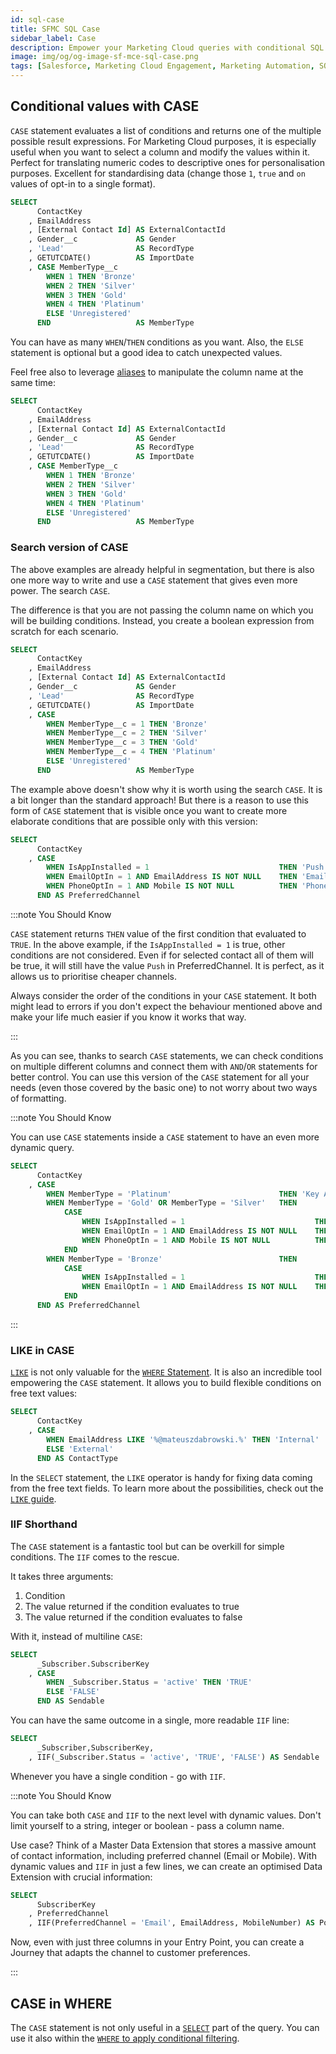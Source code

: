 ```yaml
---
id: sql-case
title: SFMC SQL Case
sidebar_label: Case
description: Empower your Marketing Cloud queries with conditional SQL CASE logic.
image: img/og/og-image-sf-mce-sql-case.png
tags: [Salesforce, Marketing Cloud Engagement, Marketing Automation, SQL]
---
```



<LeadText content='Empower your Marketing Cloud queries with conditional SQL CASE logic.' />

## Conditional values with CASE

`CASE` statement evaluates a list of conditions and returns one of the multiple possible result expressions. For Marketing Cloud purposes, it is especially useful when you want to select a column and modify the values within it. Perfect for translating numeric codes to descriptive ones for personalisation purposes. Excellent for standardising data (change those `1`, `true` and `on` values of opt-in to a single format).

```sql {8-14}
SELECT
      ContactKey
    , EmailAddress
    , [External Contact Id] AS ExternalContactId
    , Gender__c             AS Gender
    , 'Lead'                AS RecordType
    , GETUTCDATE()          AS ImportDate
    , CASE MemberType__c
        WHEN 1 THEN 'Bronze'
        WHEN 2 THEN 'Silver'
        WHEN 3 THEN 'Gold'
        WHEN 4 THEN 'Platinum'
        ELSE 'Unregistered'
      END                   AS MemberType
```

You can have as many `WHEN`/`THEN` conditions as you want. Also, the `ELSE` statement is optional but a good idea to catch unexpected values.

Feel free also to leverage [aliases](/docs/salesforce/marketing-cloud-engagement/sql/sql-select.mdx#aliasing-with-as) to manipulate the column name at the same time:

```sql {14}
SELECT
      ContactKey
    , EmailAddress
    , [External Contact Id] AS ExternalContactId
    , Gender__c             AS Gender
    , 'Lead'                AS RecordType
    , GETUTCDATE()          AS ImportDate
    , CASE MemberType__c
        WHEN 1 THEN 'Bronze'
        WHEN 2 THEN 'Silver'
        WHEN 3 THEN 'Gold'
        WHEN 4 THEN 'Platinum'
        ELSE 'Unregistered'
      END                   AS MemberType
```

### Search version of CASE

The above examples are already helpful in segmentation, but there is also one more way to write and use a `CASE` statement that gives even more power. The search `CASE`.

The difference is that you are not passing the column name on which you will be building conditions. Instead, you create a boolean expression from scratch for each scenario.

```sql {8-14} title="The same query as the previous one, but written with Search Case"
SELECT
      ContactKey
    , EmailAddress
    , [External Contact Id] AS ExternalContactId
    , Gender__c             AS Gender
    , 'Lead'                AS RecordType
    , GETUTCDATE()          AS ImportDate
    , CASE
        WHEN MemberType__c = 1 THEN 'Bronze'
        WHEN MemberType__c = 2 THEN 'Silver'
        WHEN MemberType__c = 3 THEN 'Gold'
        WHEN MemberType__c = 4 THEN 'Platinum'
        ELSE 'Unregistered'
      END                   AS MemberType
```

The example above doesn't show why it is worth using the search `CASE`. It is a bit longer than the standard approach! But there is a reason to use this form of `CASE` statement that is visible once you want to create more elaborate conditions that are possible only with this version:

```sql {3-7} title="Let's calculate what channel we should use in our campaign for a given user"
SELECT
      ContactKey
    , CASE
        WHEN IsAppInstalled = 1                             THEN 'Push'
        WHEN EmailOptIn = 1 AND EmailAddress IS NOT NULL    THEN 'Email'
        WHEN PhoneOptIn = 1 AND Mobile IS NOT NULL          THEN 'Phone'
      END AS PreferredChannel
```

:::note You Should Know

`CASE` statement returns `THEN` value of the first condition that evaluated to `TRUE`. In the above example, if the `IsAppInstalled = 1` is true, other conditions are not considered. Even if for selected contact all of them will be true, it will still have the value `Push` in PreferredChannel. It is perfect, as it allows us to prioritise cheaper channels.

Always consider the order of the conditions in your `CASE` statement. It both might lead to errors if you don't expect the behaviour mentioned above and make your life much easier if you know it works that way.

:::

As you can see, thanks to search `CASE` statements, we can check conditions on multiple different columns and connect them with `AND`/`OR` statements for better control. You can use this version of the `CASE` statement for all your needs (even those covered by the basic one) to not worry about two ways of formatting.

:::note You Should Know

You can use `CASE` statements inside a `CASE` statement to have an even more dynamic query.

```sql {3-16} title="Let's add another dimension of membership level to differentiate available channels"
SELECT
      ContactKey
    , CASE
        WHEN MemberType = 'Platinum'                        THEN 'Key Account Manager'
        WHEN MemberType = 'Gold' OR MemberType = 'Silver'   THEN
            CASE
                WHEN IsAppInstalled = 1                             THEN 'Push'
                WHEN EmailOptIn = 1 AND EmailAddress IS NOT NULL    THEN 'Email'
                WHEN PhoneOptIn = 1 AND Mobile IS NOT NULL          THEN 'Phone'
            END
        WHEN MemberType = 'Bronze'                          THEN
            CASE
                WHEN IsAppInstalled = 1                             THEN 'Push'
                WHEN EmailOptIn = 1 AND EmailAddress IS NOT NULL    THEN 'Email'
            END
      END AS PreferredChannel
```

:::

### LIKE in CASE

[`LIKE`](/docs/salesforce/marketing-cloud-engagement/sql/sql-like.mdx) is not only valuable for the [`WHERE` Statement](/docs/salesforce/marketing-cloud-engagement/sql/sql-where.mdx#like-operator). It is also an incredible tool empowering the `CASE` statement. It allows you to build flexible conditions on free text values:

```sql {4} title="Great way to split your database between Internal and External users for different communication"
SELECT
      ContactKey
    , CASE
        WHEN EmailAddress LIKE '%@mateuszdabrowski.%' THEN 'Internal'
        ELSE 'External'
      END AS ContactType
```

In the `SELECT` statement, the `LIKE` operator is handy for fixing data coming from the free text fields. To learn more about the possibilities, check out the [`LIKE` guide](/docs/salesforce/marketing-cloud-engagement/sql/sql-like.mdx).

### IIF Shorthand

The `CASE` statement is a fantastic tool but can be overkill for simple conditions. The `IIF` comes to the rescue.

It takes three arguments:

1. Condition
2. The value returned if the condition evaluates to true
3. The value returned if the condition evaluates to false

With it, instead of multiline `CASE`:

```sql {3-6}
SELECT
      _Subscriber.SubscriberKey
    , CASE
        WHEN _Subscriber.Status = 'active' THEN 'TRUE'
        ELSE 'FALSE'
      END AS Sendable
```

You can have the same outcome in a single, more readable `IIF` line:

```sql {3}
SELECT
      _Subscriber,SubscriberKey,
    , IIF(_Subscriber.Status = 'active', 'TRUE', 'FALSE') AS Sendable
```

Whenever you have a single condition - go with `IIF`.

:::note You Should Know

You can take both `CASE` and `IIF` to the next level with dynamic values. Don't limit yourself to a string, integer or boolean - pass a column name.

Use case? Think of a Master Data Extension that stores a massive amount of contact information, including preferred channel (Email or Mobile). With dynamic values and `IIF` in just a few lines, we can create an optimised Data Extension with crucial information:

```sql {4}
SELECT
      SubscriberKey
    , PreferredChannel
    , IIF(PreferredChannel = 'Email', EmailAddress, MobileNumber) AS PointOfContact
```

Now, even with just three columns in your Entry Point, you can create a Journey that adapts the channel to customer preferences.

:::

## CASE in WHERE

The `CASE` statement is not only useful in a [`SELECT`](/docs/salesforce/marketing-cloud-engagement/sql/sql-select.mdx) part of the query. You can use it also within the [`WHERE` to apply conditional filtering](/docs/salesforce/marketing-cloud-engagement/sql/sql-where.mdx#case-operator).